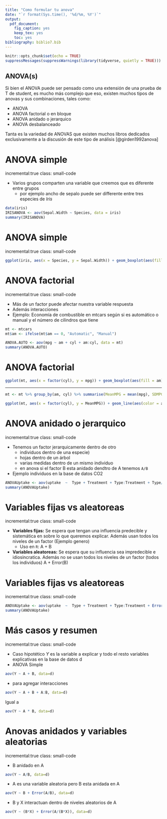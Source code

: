 ```yaml
---
title: "Como formular tu anova"
date: "`r format(Sys.time(), '%d/%m, %Y')`"
output:
  pdf_document:
    fig_caption: yes
    keep_tex: yes
    toc: yes
bibliography: biblio7.bib
---
```


```r
knitr::opts_chunk$set(echo = TRUE)
suppressMessages(suppressWarnings(library(tidyverse, quietly = TRUE)))
```

## ANOVA(s)

Si bien el ANOVA puede ser pensado como una extensión de una prueba de T de student, es mucho más complejo que eso, existen muchos tipos de anovas y sus combinaciones, tales como:

* ANOVA
* ANOVA factorial o en bloque
* ANOVA anidado o jerarquico
* ANOVA desbalanceado

Tanta es la variedad de ANOVAS que existen muchos libros dedicados exclusivamente a la discusión de este tipo de análisis [@girden1992anova]
    
ANOVA simple
=================
incremental:true
class: small-code

* Varios grupos comparten una variable que creemos que es diferente entre grupos
    + por ejemplo ancho de sepalo puede ser differente entre tres especies de *Iris*
    
```r
data(iris)
IRISANOVA <- aov(Sepal.Width ~ Species, data = iris)
summary(IRISANOVA)
```

ANOVA simple
=================
incremental:true
class: small-code

```r
ggplot(iris, aes(x = Species, y = Sepal.Width)) + geom_boxplot(aes(fill = Species)) + theme(legend.position = "bottom") + theme_classic()
```


ANOVA factorial
===============
incremental:true
class: small-code

* Más de un factor puede afectar nuestra variable respuesta
* Además interacciones
* Ejemplo: Economía de combustible en mtcars según si es automático o manual y el número de cilindros que tiene

```r
mt <- mtcars
mt$am <- ifelse(mt$am == 0, "Automatic", "Manual")
```

```r
ANOVA.AUTO <- aov(mpg ~ am + cyl + am:cyl, data = mt)
summary(ANOVA.AUTO)
```


ANOVA factorial
===============

```r
ggplot(mt, aes(x = factor(cyl), y = mpg)) + geom_boxplot(aes(fill = am)) + geom_jitter(aes(color = am)) + xlab("cylinders") + theme_classic() + theme(legend.position = "bottom")
```

***
```r
mt <- mt %>% group_by(am, cyl) %>% summarise(MeanMPG = mean(mpg), SDMPG = sd(mpg))

ggplot(mt, aes(x = factor(cyl), y = MeanMPG)) + geom_line(aes(color = am))+ geom_errorbar(aes(ymin = MeanMPG - SDMPG, ymax = MeanMPG + SDMPG, color = am), width = 0.2) + geom_point(aes(color = am)) + xlab("cylinders") + theme_classic() + theme(legend.position = "bottom")
```


ANOVA anidado o jerarquico
===============
incremental:true
class: small-code

* Tenemos un factor jerarquicamente dentro de otro 
  + individuos dentro de una especie)
  + hojas dentro de un árbol
  + varias medidas dentro de un mismo individuo
  + en anova si el factor B esta anidado dendtro de A tenemos `A/B`
* Ejemplo individuos en la base de datos CO2

```r
ANOVAUptake <- aov(uptake  ~  Type + Treatment + Type:Treatment + Type/Plant, data=CO2)
summary(ANOVAUptake)
```

Variables fijas vs aleatoreas
================
incremental:true
class: small-code

* **Variables fijas:** Se espera que tengan una influencia predecible y sistemática en sobre lo que queremos explicar. Además usan todos los niveles de un factor (Ejemplo genero)
    + Uso en `R`: A + B
* **Variables aleatoreas:** Se espera que su influencia sea impredecible e idiosincratica. Además no se usan todos los niveles de un factor (todos los individuos) A + Error(B)

Variables fijas vs aleatoreas
================
incremental:true
class: small-code

```r
ANOVAUptake <- aov(uptake  ~  Type + Treatment + Type:Treatment + Error(Type/Plant), data=CO2)
summary(ANOVAUptake)
```


Más casos y resumen
=========================
incremental:true
class: small-code

* Caso hipotético $Y$ es la variable a explicar y todo el resto variables explicativas en la base de datos d
* ANOVA Simple
```r
aov(Y ~ A + B, data=d)
```
* para agregar interacciones

```r
aov(Y ~ A + B + A:B, data=d)
```
Igual a

```r
aov(Y ~ A * B, data=d)
```

Anovas anidados y variables aleatorias
=======
incremental:true
class: small-code

* B anidado en A

```r
aov(Y ~ A/B, data=d)
```

* A es una variable aleatoria pero B esta anidada en A

```r
aov(Y ~ B + Error(A/B), data=d)
```


* B y X interactuan dentro de niveles aleatorios de A

```r
aov(Y ~ (B*X) + Error(A/(B*X)), data=d)
```
